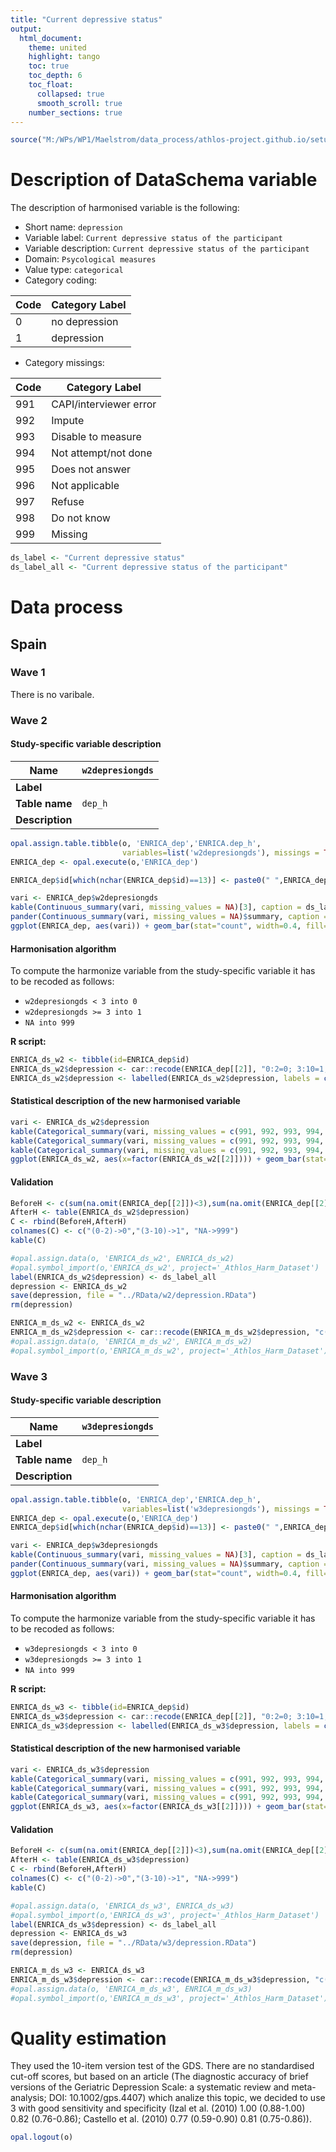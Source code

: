 ```yaml
---
title: "Current depressive status"
output: 
  html_document:
    theme: united
    highlight: tango
    toc: true
    toc_depth: 6
    toc_float:
      collapsed: true
      smooth_scroll: true
    number_sections: true
---
```


<!-- ########################################################## --> 

<!-- # Installation, loading packages -->
<!-- **R script:** -->



```r
source("M:/WPs/WP1/Maelstrom/data_process/athlos-project.github.io/setup_laia.r")
```

<!-- ########################################################## --> 

# Description of DataSchema variable

The description of harmonised variable is the following:

* Short name: `depression`
* Variable label: `Current depressive status of the participant`
* Variable description: `Current depressive status of the participant`
* Domain: `Psycological measures`
* Value type: `categorical`
* Category coding:

**Code** | **Category Label**
-------- | ------------------
0        | no depression
1        | depression

* Category missings: 

**Code** | **Category Label**
----| ------------------
991 | CAPI/interviewer error
992 | Impute
993 | Disable to measure
994 | Not attempt/not done
995 | Does not answer
996 | Not applicable
997 | Refuse
998 | Do not know
999 | Missing


```r
ds_label <- "Current depressive status"
ds_label_all <- "Current depressive status of the participant"
```

<!-- ########################################################## --> 

# Data process

## Spain

### Wave 1 

There is no varibale. 





### Wave 2 

#### Study-specific variable description

| **Name** | `w2depresiongds`|
|-|-|
| **Label** | |
| **Table name** | `dep_h` |
| **Description** |  |

```r
opal.assign.table.tibble(o, 'ENRICA_dep','ENRICA.dep_h',
                         variables=list('w2depresiongds'), missings = TRUE)
ENRICA_dep <- opal.execute(o,'ENRICA_dep')

ENRICA_dep$id[which(nchar(ENRICA_dep$id)==13)] <- paste0(" ",ENRICA_dep$id[which(nchar(ENRICA_dep$id)==13)])
```

```r
vari <- ENRICA_dep$w2depresiongds
kable(Continuous_summary(vari, missing_values = NA)[3], caption = ds_label) 
pander(Continuous_summary(vari, missing_values = NA)$summary, caption = "Summary")
ggplot(ENRICA_dep, aes(vari)) + geom_bar(stat="count", width=0.4, fill="steelblue") + xlab(ds_label) + ylab("Frequency")
```

#### Harmonisation algorithm

To compute the harmonize variable from the study-specific variable it has to be recoded as follows:

* `w2depresiongds < 3 into 0` 
* `w2depresiongds >= 3 into 1`
* `NA into 999`

**R script:**

```r
ENRICA_ds_w2 <- tibble(id=ENRICA_dep$id)
ENRICA_ds_w2$depression <- car::recode(ENRICA_dep[[2]], "0:2=0; 3:10=1; NA=999")
ENRICA_ds_w2$depression <- labelled(ENRICA_ds_w2$depression, labels = c("no depression"=0, "depression"=1,  "Missing"=999, "Do not know"=998, "Refuse"=997, "Not applicable"=996, "Does not answer"=995,  "Not attempt not done"=994, "Disable to measure"=993, "Impute"=992, "CAPI interviewer error"=991))
```

#### Statistical description of the new harmonised variable
```r
vari <- ENRICA_ds_w2$depression
kable(Categorical_summary(vari, missing_values = c(991, 992, 993, 994, 995, 996, 997, 998, 999))[3], caption = ds_label) 
kable(Categorical_summary(vari, missing_values = c(991, 992, 993, 994, 995, 996, 997, 998, 999))[1], caption = "Category")
kable(Categorical_summary(vari, missing_values = c(991, 992, 993, 994, 995, 996, 997, 998, 999))[2], caption = "Type of missing")
ggplot(ENRICA_ds_w2, aes(x=factor(ENRICA_ds_w2[[2]]))) + geom_bar(stat="count", width=0.4, fill="steelblue") + xlab(ds_label) + ylab("Frequency")
```

#### Validation
```r
BeforeH <- c(sum(na.omit(ENRICA_dep[[2]])<3),sum(na.omit(ENRICA_dep[[2]])>=3), sum(is.na(ENRICA_dep[[2]])))
AfterH <- table(ENRICA_ds_w2$depression)
C <- rbind(BeforeH,AfterH)
colnames(C) <- c("(0-2)->0","(3-10)->1", "NA->999")
kable(C)
```


 
```r
#opal.assign.data(o, 'ENRICA_ds_w2', ENRICA_ds_w2)
#opal.symbol_import(o,'ENRICA_ds_w2', project='_Athlos_Harm_Dataset')
label(ENRICA_ds_w2$depression) <- ds_label_all
depression <- ENRICA_ds_w2
save(depression, file = "../RData/w2/depression.RData")
rm(depression)

ENRICA_m_ds_w2 <- ENRICA_ds_w2
ENRICA_m_ds_w2$depression <- car::recode(ENRICA_m_ds_w2$depression, "c(991, 992, 993, 994, 995, 996, 997,998, 999)=NA")
#opal.assign.data(o, 'ENRICA_m_ds_w2', ENRICA_m_ds_w2)
#opal.symbol_import(o,'ENRICA_m_ds_w2', project='_Athlos_Harm_Dataset')
```






### Wave 3 

#### Study-specific variable description

 

| **Name** | `w3depresiongds`|
|-|-|
| **Label** | |
| **Table name** | `dep_h` |
| **Description** |  |

```r
opal.assign.table.tibble(o, 'ENRICA_dep','ENRICA.dep_h',
                         variables=list('w3depresiongds'), missings = TRUE)
ENRICA_dep <- opal.execute(o,'ENRICA_dep')
ENRICA_dep$id[which(nchar(ENRICA_dep$id)==13)] <- paste0(" ",ENRICA_dep$id[which(nchar(ENRICA_dep$id)==13)])
```

```r
vari <- ENRICA_dep$w3depresiongds
kable(Continuous_summary(vari, missing_values = NA)[3], caption = ds_label) 
pander(Continuous_summary(vari, missing_values = NA)$summary, caption = "Summary")
ggplot(ENRICA_dep, aes(vari)) + geom_bar(stat="count", width=0.4, fill="steelblue") + xlab(ds_label) + ylab("Frequency")
```

#### Harmonisation algorithm
To compute the harmonize variable from the study-specific variable it has to be recoded as follows:

* `w3depresiongds < 3 into 0` 
* `w3depresiongds >= 3 into 1`
* `NA into 999`

**R script:**

```r
ENRICA_ds_w3 <- tibble(id=ENRICA_dep$id)
ENRICA_ds_w3$depression <- car::recode(ENRICA_dep[[2]], "0:2=0; 3:10=1; NA=999")
ENRICA_ds_w3$depression <- labelled(ENRICA_ds_w3$depression, labels = c("no depression"=0, "depression"=1,  "Missing"=999, "Do not know"=998, "Refuse"=997, "Not applicable"=996, "Does not answer"=995,  "Not attempt not done"=994, "Disable to measure"=993, "Impute"=992, "CAPI interviewer error"=991))
```

#### Statistical description of the new harmonised variable
```r
vari <- ENRICA_ds_w3$depression
kable(Categorical_summary(vari, missing_values = c(991, 992, 993, 994, 995, 996, 997, 998, 999))[3], caption = ds_label) 
kable(Categorical_summary(vari, missing_values = c(991, 992, 993, 994, 995, 996, 997, 998, 999))[1], caption = "Category")
kable(Categorical_summary(vari, missing_values = c(991, 992, 993, 994, 995, 996, 997, 998, 999))[2], caption = "Type of missing")
ggplot(ENRICA_ds_w3, aes(x=factor(ENRICA_ds_w3[[2]]))) + geom_bar(stat="count", width=0.4, fill="steelblue") + xlab(ds_label) + ylab("Frequency")
```

#### Validation
```r
BeforeH <- c(sum(na.omit(ENRICA_dep[[2]])<3),sum(na.omit(ENRICA_dep[[2]])>=3), sum(is.na(ENRICA_dep[[2]])))
AfterH <- table(ENRICA_ds_w3$depression)
C <- rbind(BeforeH,AfterH)
colnames(C) <- c("(0-2)->0","(3-10)->1", "NA->999")
kable(C)
```

 

 
```r
#opal.assign.data(o, 'ENRICA_ds_w3', ENRICA_ds_w3)
#opal.symbol_import(o,'ENRICA_ds_w3', project='_Athlos_Harm_Dataset')
label(ENRICA_ds_w3$depression) <- ds_label_all
depression <- ENRICA_ds_w3
save(depression, file = "../RData/w3/depression.RData")
rm(depression)

ENRICA_m_ds_w3 <- ENRICA_ds_w3
ENRICA_m_ds_w3$depression <- car::recode(ENRICA_m_ds_w3$depression, "c(991, 992, 993, 994, 995, 996, 997,998, 999)=NA")
#opal.assign.data(o, 'ENRICA_m_ds_w3', ENRICA_m_ds_w3)
#opal.symbol_import(o,'ENRICA_m_ds_w3', project='_Athlos_Harm_Dataset')
```

# Quality estimation

They used the 10-item version test of the GDS. There are no standardised cut-off scores, but based on an article (The diagnostic accuracy of brief versions of the Geriatric Depression Scale: a systematic review and meta-analysis; DOI: 10.1002/gps.4407) which analize this topic, we decided to use 3 with good sensitivity and specificity (Izal et al. (2010) 1.00 (0.88-1.00) 0.82 (0.76-0.86); Castello et al. (2010) 0.77 (0.59-0.90) 0.81 (0.75-0.86)). 


```r
opal.logout(o)
```